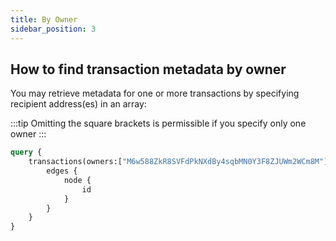 ```yaml
---
title: By Owner
sidebar_position: 3
---
```


## How to find transaction metadata by owner

You may retrieve metadata for one or more transactions by specifying recipient address(es) in an array:

:::tip
Omitting the square brackets is permissible if you specify only one owner
:::

```graphql
query {
    transactions(owners:["M6w588ZkR8SVFdPkNXdBy4sqbMN0Y3F8ZJUWm2WCm8M"]) {
        edges {
            node {
                id
            }
        }
    }
}
```